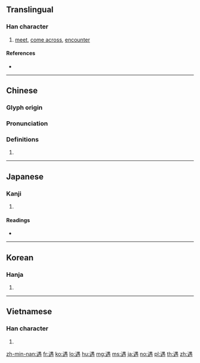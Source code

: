 {{character info/new}}
==Translingual==

===Han character===
{{Han char|rn=162|rad=辵|as=09|sn=13|four=36302|canj=YWLB|ids=⿺辶禺}}

# [[meet]], [[come across]], [[encounter]]

====References====
* {{Han ref|kx=1261.070|dkj=38991|dj=1751.100|hdz=63857.160|uh=9047|ud=36935|bh=B94A|bd=47434}}

----

==Chinese==
{{zh-forms}}

===Glyph origin===
{{Han etym}}

===Pronunciation===
{{zh-pron
|m=yù
|c=jyu6
|h=pfs=ngi
|md=
|mn=qz,tw,xm:gū/zz:gī/qz:bū
|w=
|mc=y
|oc=y
|cat=n
}}

===Definitions===
{{zh-hanzi}}

# {{rfdef|lang=zh}}

----

==Japanese==

===Kanji===
{{ja-kanji|grade=c|rs=辵09}}

# {{defn|lang=ja|sort=辵09}}

====Readings====
* {{ja-readings|goon=[[ぐ]] (gu)|kanon=[[ぐ]] (gu)|kanyoon=[[ぐう]] (gū)|kun=[[あう]] (au), [[もてなす]] (motenasu), [[たまたま]] (tamatama)|nanori=}}

----

==Korean==

===Hanja===
{{ko-hanja|hangeul=우|eumhun=|rv=u|mr=u|y=wu}}

# {{defn|lang=ko|sort=辵09}}

----

==Vietnamese==

===Han character===
{{vi-hantu|[[ngộ]]|rs=辵09}}

# {{defn|lang=vi|sort=辵09}}

[[zh-min-nan:遇]]
[[fr:遇]]
[[ko:遇]]
[[lo:遇]]
[[hu:遇]]
[[mg:遇]]
[[ms:遇]]
[[ja:遇]]
[[no:遇]]
[[pl:遇]]
[[th:遇]]
[[zh:遇]]
